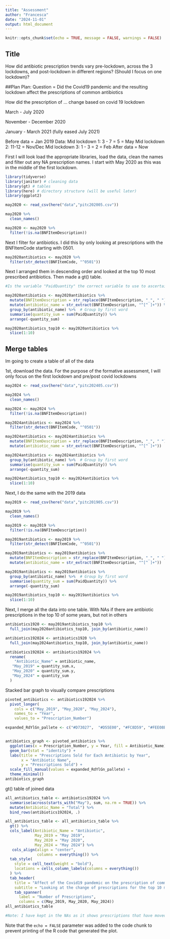 ```yaml
---
title: "Assessment"
author: "Francesca"
date: "2024-11-01"
output: html_document
---
```


```r
knitr::opts_chunk$set(echo = TRUE, message = FALSE, warnings = FALSE)
```

## Title
How did antibiotic prescription trends vary pre-lockdown, across the 3 lockdowns, and post-lockdown in different regions?
(Should I focus on one lockdown)?

##Plan
Plan:
Question = 
Did the Covid19 pandemic and the resulting lockdown affect the prescriptions of common antibiotics

How did the prescription of ... change based on covid 19 lockdown

March - July 2020

November - December 2020

January - March 2021 (fully eased July 2021)

Before data = Jan 2019
Data: Mid lockdown 1: 3 - 7 = 5 = May
Mid lockdown 2: 11-12 = Nov/Dec
Mid lockdown 3: 1 - 3 = 2 = Feb
After data = Now

First I will look load the appropriate libraries, load the data, clean the names and filter out any NA prescription names. I start with May 2020 as this was in the middle of the first lockdown.
```r
library(tidyverse)
library(janitor) # cleaning data
library(gt) # tables
library(here) # directory structure (will be useful later)
library(ggplot2)

may2020 <- read_csv(here("data","pitc202005.csv"))

may2020 %>% 
  clean_names()

may2020 <- may2020 %>% 
  filter(!is.na(BNFItemDescription))
```

Next I filter for antibiotics. I did this by only looking at prescriptions with the BNFItemCode starting with 0501.
```r
may2020antibiotics <- may2020 %>% 
  filter(str_detect(BNFItemCode, "^0501"))
```

Next I arranged them in descending order and looked at the top 10 most prescribed antibiotics. Then made a gt() table.
```r
#Is the variable "PaidQuantity" the correct variable to use to ascertain prescription rates?

may2020antibiotics <- may2020antibiotics %>%
  mutate(BNFItemDescription = str_replace(BNFItemDescription, "_", " ")) %>% 
  mutate(antibiotic_name = str_extract(BNFItemDescription, "^[^ ]+")) %>%  # Extract first word
  group_by(antibiotic_name) %>%  # Group by first word
  summarise(quantity_sum = sum(PaidQuantity)) %>% 
  arrange(-quantity_sum)

may2020antibiotics_top10 <- may2020antibiotics %>% 
  slice(1:10)

```

## Merge tables
Im going to create a table of all of the data

1st, download the data. For the purpose of the formative assessment, I will only focus on the first lockdown and pre/post covid lockdowns
```r
may2024 <- read_csv(here("data","pitc202405.csv"))

may2024 %>% 
  clean_names()

may2024 <- may2024 %>% 
  filter(!is.na(BNFItemDescription))

may2024antibiotics <- may2024 %>% 
  filter(str_detect(BNFItemCode, "^0501"))

may2024antibiotics <- may2024antibiotics %>%
  mutate(BNFItemDescription = str_replace(BNFItemDescription, "_", " ")) %>% 
  mutate(antibiotic_name = str_extract(BNFItemDescription, "^[^ ]+"))  # Extract first word
```

```r
may2024antibiotics <- may2024antibiotics %>%
  group_by(antibiotic_name) %>%  # Group by first word
  summarise(quantity_sum = sum(PaidQuantity)) %>% 
  arrange(-quantity_sum)

may2024antibiotics_top10 <- may2024antibiotics %>% 
  slice(1:10)
```

Next, I do the same with the 2019 data
```r
may2019 <- read_csv(here("data","pitc201905.csv"))

may2019 %>% 
  clean_names()

may2019 <- may2019 %>% 
  filter(!is.na(BNFItemDescription))

may2019antibiotics <- may2019 %>% 
  filter(str_detect(BNFItemCode, "^0501"))

may2019antibiotics <- may2019antibiotics %>%
  mutate(BNFItemDescription = str_replace(BNFItemDescription, "_", " ")) %>% 
  mutate(antibiotic_name = str_extract(BNFItemDescription, "^[^ ]+"))  # Extract first word
```

```r
may2019antibiotics <- may2019antibiotics %>%
  group_by(antibiotic_name) %>%  # Group by first word
  summarise(quantity_sum = sum(PaidQuantity)) %>% 
  arrange(-quantity_sum)

may2019antibiotics_top10 <- may2019antibiotics %>% 
  slice(1:10)
```

Next, I merge all the data into one table. With NAs if there are antibiotic prescriptions in the top 10 of some years, but not in others
```r
antibiotics1920 <- may2019antibiotics_top10 %>% 
  full_join(may2020antibiotics_top10, join_by(antibiotic_name))

antibiotics192024 <- antibiotics1920 %>% 
  full_join(may2024antibiotics_top10, join_by(antibiotic_name))

antibiotics192024 <- antibiotics192024 %>% 
  rename(
    "Antibiotic_Name" = antibiotic_name,
   "May_2019" = quantity_sum.x,
   "May_2020" = quantity_sum.y,
   "May_2024" = quantity_sum
  )
```

Stacked bar graph to visually compare prescriptions
```r
pivoted_antibiotics <- antibiotics192024 %>% 
  pivot_longer(
    cols = c("May_2019", "May_2020", "May_2024"), 
    names_to = "Year", 
    values_to = "Prescription_Number")

expanded_RdYlGn_pallete <- c("#D73027",  "#D55E00", "#FC8D59", "#FEE08B", "#D9EF8B",  "#B7E4A7",  "#A6D96A", "#91BF5D", "#1A9850", "#31A354", "#66BD63", "#006837" ,  "#1D5B28")


antibiotics_graph <- pivoted_antibiotics %>% 
  ggplot(aes(x = Prescription_Number, y = Year, fill = Antibiotic_Name)) +
  geom_bar(stat = "identity") +
  labs(title = "Prescriptions Sold for Each Antibiotic by Year", 
       x = "Antibiotic Name", 
       y = "Prescriptions Sold") +
  scale_fill_manual(values = expanded_RdYlGn_pallete) +
  theme_minimal()
antibiotics_graph
```

gt() table of joined data
```r
all_antibiotics_table <- antibiotics192024 %>%
  summarise(across(starts_with("May"), sum, na.rm = TRUE)) %>%  
  mutate(Antibiotic_Name = "Total") %>%
  bind_rows(antibiotics192024, .)

all_antibiotics_table <- all_antibiotics_table %>%
  gt() %>% 
  cols_label(Antibiotic_Name = "Antibiotic",
             May_2019 = "May 2019",
             May_2020 = "May 2020",
             May_2024 = "May 2024") %>% 
   cols_align(align = "center",
              columns = everything()) %>% 
  tab_style(
    style = cell_text(weight = "bold"),
    locations = cells_column_labels(columns = everything())
  ) %>% 
  tab_header(
    title = "Affect of the Covid19 pandemic on the prescription of common antibiotics",
    subtitle = "Looking at the change of prescriptions for the top 10 most common antibiotics from before, during and after the longest Covid19 lockdown") %>% 
    tab_spanner(
      label = "Number of Prescriptions",
      columns = c(May_2019, May_2020, May_2024))
all_antibiotics_table

#Note: I have kept in the NAs as it shows prescriptions that have moved in and out of the top 10 antibiotic prescriptions in the years I am looking at.
```


Note that the `echo = FALSE` parameter was added to the code chunk to prevent printing of the R code that generated the plot.
